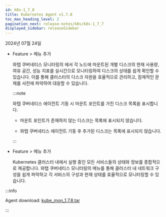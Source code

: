 ```yaml
---
id: k8s-1_7_8
title: Kubernetes Agent v1.7.8
toc_max_heading_level: 2
pagination_next: release-notes/k8s/k8s-1_7_7
displayed_sidebar: releaseSidebar
---
```


2024년 07월 24일

- <Status>Feature</Status> <Cmdname sid="side_cluster" className="uitext" /> &gt; <Cmdname sid="side_nodeDiskList" className="uitext" /> 메뉴 추가

  와탭 쿠버네티스 모니터링의 <Cmdname sid="side_nodeDiskList" className="uitext" />에서 각 노드에 마운트된 개별 디스크의 현재 사용량, 여유 공간, 성능 지표를 실시간으로 모니터링하여 디스크의 상태를 쉽게 확인할 수 있습니다. 이를 통해 클러스터의 디스크 자원을 효율적으로 관리하고, 잠재적인 문제를 사전에 파악하여 대응할 수 있습니다.

  :::note

  와탭 쿠버네티스 에이전트 기동 시 마운트 포인트를 가진 디스크 목록을 표시합니다.

  - 마운트 포인트가 존재하지 않는 디스크는 목록에 표시되지 않습니다.
  
  - 와탭 쿠버네티스 에이전트 기동 후 추가된 디스크는 목록에 표시되지 않습니다.

  :::

- <Status>Feature</Status> <Cmdname sid="side_workload" className="uitext" /> &gt; <Cmdname sid="side_kubeServiceList" className="uitext" /> 메뉴 추가

  Kubernetes 클러스터 내에서 실행 중인 모든 서비스들의 상태와 정보를 종합적으로 제공합니다. 와탭 쿠버네티스 모니터링의 <Cmdname sid="side_kubeServiceList" className="uitext" /> 메뉴를 통해 클러스터 내 네트워크 구성을 쉽게 파악하고 각 서비스의 구성과 현재 상태를 효율적으로 모니터링할 수 있습니다.

:::info

Agent download: [kube_mon_1.7.8.tar](https://repo.whatap.io/docker/kube_mon_1.7.8.tar)

:::